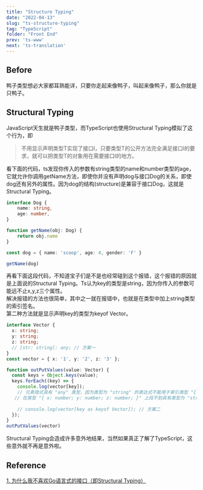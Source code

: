 ```yaml
---
title: "Structure Typing"
date: "2022-04-13"
slug: "ts-structure-typing"
tag: "TypeScript"
folder: "Front End"
prev: 'ts-www'
next: 'ts-translation'
---
```


## Before

鸭子类型想必大家都耳熟能详，只要你走起来像鸭子，叫起来像鸭子，那么你就是只鸭子。

## Structural Typing
JavaScript天生就是鸭子类型，而TypeScript也使用Structural Typing模拟了这个行为，即
> 不用显示声明类型T实现了接口I，只要类型T的公开方法完全满足接口I的要求，就可以把类型T的对象用在需要接口I的地方。

看下面的代码，ts发现你传入的参数有string类型的name和number类型的age，它就允许你调用getName方法，即使你并没有声明dog与接口Dog的关系，即使dog还有另外的属性。因为dog的结构(structure)是兼容于接口Dog，这就是Structural Typing。
``` ts
interface Dog {
    name: string,
    age: number,
}

function getName(obj: Dog) { 
    return obj.name
}

const dog = { name: 'scoop', age: 4, gender: 'F' }

getName(dog)
```
再看下面这段代码，不知道宝子们是不是也经常碰到这个报错，这个报错的原因就是上面说的Structural Typing。Ts认为key的类型是string，因为你传入的参数可能远不止x,y,z三个属性。  
解决报错的方法也很简单，其中之一就在报错中，也就是在类型中加上string类型的索引签名。  
第二种方法就是显示声明key的类型为keyof Vector。
``` ts
interface Vector {
  x: string;
  y: string;
  z: string;
  // [str: string]: any; // 方案一
}
const vector = { x: '1', y: '2', z: '3' };

function outPutValues(value: Vector) {
  const keys = Object.keys(value);
  keys.forEach((key) => {
    console.log(vector[key]);
    // 元素隐式具有 "any" 类型，因为类型为 "string" 的表达式不能用于索引类型 "{ x: number; y: number; z: number; }"。
   // 在类型 "{ x: number; y: number; z: number; }" 上找不到具有类型为 "string" 的参数的索引签名。
   
    // console.log(vector[key as keyof Vector]); // 方案二
  });
}
outPutValues(vector)
```
Structural Typing会造成许多意外地结果，当然如果真正了解了TypeScript，这些意外就不再是意外啦。


## Reference

[1. 为什么我不喜欢Go语言式的接口（即Structural Typing）](https://www.ituring.com.cn/article/37554)